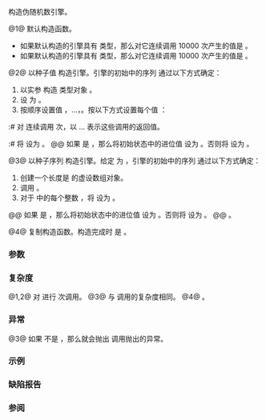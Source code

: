 {{cpp/numeric/random/subtract_with_carry_engine/title|subtract_with_carry_engine}}
{{cpp/numeric/random/subtract_with_carry_engine/navbar}}
{{dcl begin}}
{{dcl|num=1|since=c++11|
subtract_with_carry_engine() : subtract_with_carry_engine(0u) {}
}}
{{dcl|num=2|since=c++11|
explicit subtract_with_carry_engine( result_type value );
}}
{{dcl|num=3|since=c++11|
template&lt; class SeedSeq &gt;
explicit subtract_with_carry_engine( SeedSeq&amp; seq );
}}
{{dcl|num=4|since=c++11|notes={{mark implicit}}|
subtract_with_carry_engine( const subtract_with_carry_engine&amp; other );
}}
{{dcl end}}

构造伪随机数引擎。

@1@ 默认构造函数。
* 如果默认构造的引擎具有 {{tt|std::ranlux24_base}} 类型，那么对它连续调用 10000 次产生的值是 {{c|7937952}}。
* 如果默认构造的引擎具有 {{tt|std::ranlux48_base}} 类型，那么对它连续调用 10000 次产生的值是 {{c|61839128582725}}。

@2@ 以种子值 {{c|value}} 构造引擎。引擎的初始{{rlp|/#生成器属性|状态}}中的序列 {{c|X}} 通过以下方式确定：
# 以实参 {{c|1=value == 0u ? default_seed : static_cast&lt;std::uint_least32_t&gt;(value % 2147483563u)}} 构造 {{c/core|std::linear_congruential_engine&lt;std::uint_least32_t, 40014u, 0u, 2147483563u&gt;}} 类型对象 {{c|e}}。
# 设 {{c|n}} 为 {{c|std::size_t(w / 32) + 1}}。
# 按顺序设置值 {{mathjax-or|\(\scriptsize X_{-r} \)|X{{su|b=-r}}}}，...，{{mathjax-or|\(\scriptsize X_{-1} \)|X{{su|b=-1}}}}。按以下方式设置每个值 {{mathjax-or|\(\scriptsize X_i \)|X{{su|b=i}}}}：
:# 对 {{c|e}} 连续调用 {{c|n}} 次，以 {{mathjax-or|\(\scriptsize z_0 \)|z{{su|b=0}}}} ... {{mathjax-or|\(\scriptsize z_{n-1} \)|z{{su|b=n-1}}}} 表示这些调用的返回值。
:# 将 {{mathjax-or|\(\scriptsize X_i \)|X{{su|b=i}}}} 设为 {{mathjax-or|1=\(\scriptsize (\sum^{n-1}_{j=0} z_j \cdot 2^{32j}) \mod m \)|2=(∑{{su|p=n-1|b=j=0}} z{{su|b=j}}·2{{su|p=32j}}) mod m}}。
@@ 如果 {{mathjax-or|\(\scriptsize X_{-1} \)|X{{su|b=-1}}}} 是 {{c|0}}，那么将初始状态中的进位值 {{c|c}} 设为 {{c|1}}。否则将 {{c|c}} 设为 {{c|0}}。

@3@ 以种子序列 {{c|seq}} 构造引擎。给定 {{c|std::size_t(w / 32) + 1}} 为 {{c|k}}，引擎的初始{{rlp|/#生成器属性|状态}}中的序列 {{c|X}} 通过以下方式确定：
# 创建一个长度是 {{c|r * k}} 的虚设数组对象。
# 调用 {{c|seq.generate(a + 0, a + r * k)}}。
# 对于 {{closed range|-r|-1}} 中的每个整数 {{c|i}}，将 {{mathjax-or|\(\scriptsize X_{i} \)|X{{su|b=i}}}} 设为 {{mathjax-or|1=\(\scriptsize (\sum^{k-1}_{j=0} a_{k(i+r)+j} \cdot 2^{32j}) \mod m \)|2=(∑{{su|p=k-1|b=j=0}} a{{su|b=k(i+r)+j}}·2{{su|p=32j}}) mod m}}。
@@ 如果 {{mathjax-or|\(\scriptsize X_{-1} \)|X{{su|b=-1}}}} 是 {{c|0}}，那么将初始状态中的进位值 {{c|c}} 设为 {{c|1}}。否则将 {{c|c}} 设为 {{c|0}}。
@@ {{cpp/enable if| {{tt|SeedSeq}} 满足{{named req|SeedSequence}}的要求}}。

@4@ 复制构造函数。构造完成时 {{c|1=*this == other}} 是 {{c|true}}。

===参数===
{{par begin}}
{{par|value|用于内部状态初始化的种子值}}
{{par|seq|用于内部状态初始化的种子序列}}
{{par end}}

===复杂度===
@1,2@ 对 {{c|e}} 进行 {{c|(std::size_t(w / 32) + 1) * r}} 次调用。
@3@ 与 {{tt|seq.generate}} 调用的复杂度相同。
@4@ {{mathjax-or|\(\scriptsize O(r) \)|O(r)}}。

===异常===
@3@ 如果 {{tt|SeedSeq}} 不是 {{lc|std::seed_seq}}，那么就会抛出 {{tt|seq.generate}} 调用抛出的异常。

===示例===
{{example
|{{todo|demos for overloads (2-4) required}}
|code=
#include &lt;cassert&gt;
#include &lt;random&gt;

int main()
{
    std::ranlux24_base gen24; // 重载 (1)
    std::ranlux48_base gen48; // 重载 (1)
    gen24.discard(10000 - 1);
    gen48.discard(10000 - 1);
    assert(gen24() == 7'937'952);
    assert(gen48() == 61'839'128'582'725);
}
}}

===缺陷报告===
{{dr list begin}}
{{dr list item|wg=lwg|dr=2181|std=C++11|before=即使 {{tt|seq.generate}} 调用抛出了异常，重载 {{vl|3}} 也不会抛出异常|after=会传播该异常}}
{{dr list item|wg=lwg|dr=3809|std=C++11|before=在 {{tt|result_type}} 是 {{lc|std::uint16_t}} 时无法构造 {{c|e}}|after=此时可以构造 {{c|e}}}}
{{dr list item|wg=lwg|dr=4014|std=C++11|before={{lwg|3809}} 的解决方案导致中间 {{lc|std::linear_congruential_engine}}&lt;br&gt;的初始种子具有与引擎的 {{tt|result_type}} 不同的类型|after=截短并转换 {{c|value}}}}
{{dr list item|paper=P0935R0|std=C++11|before=默认构造函数是显式的|after=改成隐式的}}
{{dr list end}}

===参阅===
{{dsc begin}}
{{dsc inc|cpp/numeric/random/engine/dsc seed|subtract_with_carry_engine}}
{{dsc end}}

{{langlinks|de|en|es|fr|it|ja|pt|ru}}